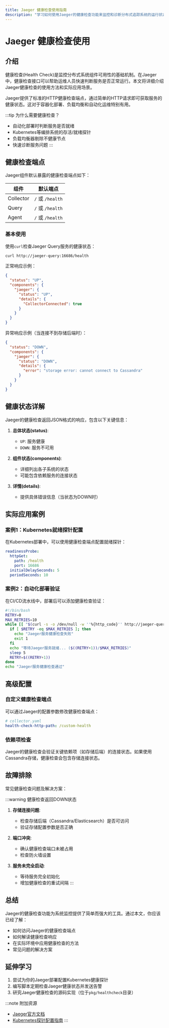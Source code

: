 ```yaml
---
title: Jaeger 健康检查使用指南
description: "学习如何使用Jaeger的健康检查功能来监控和诊断分布式追踪系统的运行状态。"
---
```


# Jaeger 健康检查使用

## 介绍

健康检查(Health Check)是监控分布式系统组件可用性的基础机制。在Jaeger中，健康检查接口可以帮助运维人员快速判断服务是否正常运行。本文将详细介绍Jaeger健康检查的使用方法和实际应用场景。

Jaeger提供了标准的HTTP健康检查端点，通过简单的HTTP请求即可获取服务的健康状态。这对于容器化部署、负载均衡和自动化运维特别有用。

:::tip 为什么需要健康检查？
- 自动化部署时判断服务是否就绪
- Kubernetes等编排系统的存活/就绪探针
- 负载均衡器剔除不健康节点
- 快速诊断服务问题
:::

## 健康检查端点

Jaeger组件默认暴露的健康检查端点如下：

| 组件        | 默认端点                   |
|------------|---------------------------|
| Collector  | `/` 或 `/health`          |
| Query      | `/` 或 `/health`          |
| Agent      | `/` 或 `/health`          |

### 基本使用

使用`curl`检查Jaeger Query服务的健康状态：

```bash
curl http://jaeger-query:16686/health
```

正常响应示例：
```json
{
  "status": "UP",
  "components": {
    "jaeger": {
      "status": "UP",
      "details": {
        "CollectorConnected": true
      }
    }
  }
}
```

异常响应示例（当连接不到存储后端时）：
```json
{
  "status": "DOWN",
  "components": {
    "jaeger": {
      "status": "DOWN",
      "details": {
        "error": "storage error: cannot connect to Cassandra"
      }
    }
  }
}
```

## 健康状态详解

Jaeger的健康检查返回JSON格式的响应，包含以下关键信息：

1. **总体状态(status)**:
   - `UP`: 服务健康
   - `DOWN`: 服务不可用

2. **组件状态(components)**:
   - 详细列出各子系统的状态
   - 可能包含依赖服务的连接状态

3. **详情(details)**:
   - 提供具体错误信息（当状态为DOWN时）

## 实际应用案例

### 案例1：Kubernetes就绪探针配置

在Kubernetes部署中，可以使用健康检查端点配置就绪探针：

```yaml
readinessProbe:
  httpGet:
    path: /health
    port: 16686
  initialDelaySeconds: 5
  periodSeconds: 10
```

### 案例2：自动化部署验证

在CI/CD流水线中，部署后可以添加健康检查验证：

```bash
#!/bin/bash
RETRY=0
MAX_RETRIES=10
while [[ "$(curl -s -o /dev/null -w ''%{http_code}'' http://jaeger-query:16686/health)" != "200" ]]; do
  if [ $RETRY -eq $MAX_RETRIES ]; then
    echo "Jaeger服务健康检查失败"
    exit 1
  fi
  echo "等待Jaeger服务就绪... ($((RETRY+1))/$MAX_RETRIES)"
  sleep 5
  RETRY=$((RETRY+1))
done
echo "Jaeger服务健康检查通过"
```

## 高级配置

### 自定义健康检查端点

可以通过Jaeger的配置参数修改健康检查端点：

```yaml
# collector.yaml
health-check-http-path: /custom-health
```

### 依赖项检查

Jaeger的健康检查会验证关键依赖项（如存储后端）的连接状态。如果使用Cassandra存储，健康检查会包含存储连接状态。

## 故障排除

常见健康检查问题及解决方案：

:::warning 健康检查返回DOWN状态
1. **存储连接问题**:
   - 检查存储后端（Cassandra/Elasticsearch）是否可访问
   - 验证存储配置参数是否正确

2. **端口冲突**:
   - 确认健康检查端口未被占用
   - 检查防火墙设置

3. **服务未完全启动**:
   - 等待服务完全初始化
   - 增加健康检查的重试间隔
:::

## 总结

Jaeger的健康检查功能为系统监控提供了简单而强大的工具。通过本文，你应该已经了解：

- 如何访问Jaeger的健康检查端点
- 如何解读健康检查响应
- 在实际环境中应用健康检查的方法
- 常见问题的解决方案

## 延伸学习

1. 尝试为你的Jaeger部署配置Kubernetes健康探针
2. 编写脚本定期检查Jaeger健康状态并发送告警
3. 研究Jaeger健康检查的源码实现（位于`pkg/healthcheck`目录）

:::note 附加资源
- [Jaeger官方文档](https://www.jaegertracing.io/docs/)
- [Kubernetes探针配置指南](https://kubernetes.io/docs/tasks/configure-pod-container/configure-liveness-readiness-startup-probes/)
:::